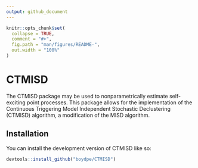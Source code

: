 ```yaml
---
output: github_document
---
```


<!-- README.md is generated from README.Rmd. Please edit that file -->

```r
knitr::opts_chunk$set(
  collapse = TRUE,
  comment = "#>",
  fig.path = "man/figures/README-",
  out.width = "100%"
)
```

# CTMISD

<!-- badges: start -->
<!-- badges: end -->

The CTMISD package may be used to nonparametrically estimate self-exciting point processes. This package allows for the implementation of the Continuous Triggering Model Independent Stochastic Declustering (CTMISD) algorithm, a modification of the MISD algorithm. 

## Installation 

You can install the development version of CTMISD like so:

``` r
devtools::install_github("boydpe/CTMISD")
```

